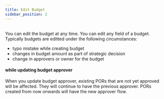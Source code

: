 ```yaml
---
title: Edit Budget
sidebar_position: 2
---
```


<Arcade
	id="qPLWvLp2LY0hwGJuyM1n"
/>


<br/>
You can edit the budget at any time. You can edit any field of a budget. Typically budgets are editted under the following circumstances:

- typo mistake while creating budget
- changes in budget amount as part of strategic decision 
- change in approvers or owner for the budget

#### while updating budget approver

When you update budget approver, existing PORs that are not yet approved will be affected. They will continue to have the previous approver. PORs created from now onwards will have the new approver flow. 